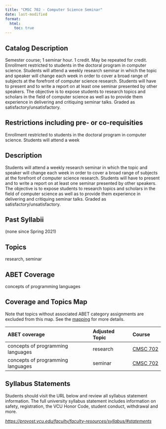 ```yaml
---
title: "CMSC 702 - Computer Science Seminar"
date: last-modified
format:
  html:
    toc: true
---
```


## Catalog Description

Semester course; 1 seminar hour. 1 credit. May be repeated for credit. Enrollment restricted to students in the doctoral program in computer science. Students will attend a weekly research seminar in which the topic and speaker will change each week in order to cover a broad range of subjects at the forefront of computer science research. Students will have to present and to write a report on at least one seminar presented by other speakers. The objective is to expose students to research topics and scholars in the field of computer science as well as to provide them experience in delivering and critiquing seminar talks. Graded as satisfactory/unsatisfactory.


## Restrictions including pre- or co-requisities
 
Enrollment restricted to students in the doctoral program in computer science. Students will attend a week

## Description

Students will attend a weekly research seminar in which the topic and speaker will change each week in order to cover a broad range of subjects at the forefront of computer science research. Students will have to present and to write a report on at least one seminar presented by other speakers. The objective is to expose students to research topics and scholars in the field of computer science as well as to provide them experience in delivering and critiquing seminar talks. Graded as satisfactory/unsatisfactory.

## Past Syllabii

(none since Spring 2021)

## Topics

research, seminar

## ABET Coverage

concepts of programming languages

## Coverage and Topics Map

Note that topics without associated ABET category assignments are excluded from this map.  See the [mapping](https://docs.google.com/spreadsheets/d/1qrN3L7eRLsM-aVMHYaLQN-FMYtrTJf0_h6dLKlUdPkk/edit#gid=338318647) for more details.

ABET coverage                      Adjusted Topic    Course
---------------------------------  ----------------  ----------------------------------
concepts of programming languages  research          <a href='CMSC702.qmd'>CMSC 702</a>
concepts of programming languages  seminar           <a href='CMSC702.qmd'>CMSC 702</a>


## Syllabus Statements

Students should visit the URL below and review all syllabus statement information. The full university syllabus statement includes information on safety, registration, the VCU Honor Code, student conduct, withdrawal and more.

*<https://provost.vcu.edu/faculty/faculty-resources/syllabus/#statements>*


